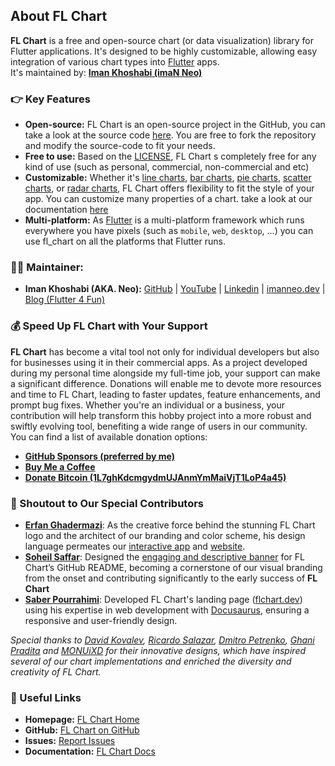 ## About FL Chart
**FL Chart** is a free and open-source chart (or data visualization) library for Flutter applications. It's designed to be highly customizable, allowing easy integration of various chart types into [Flutter](https://flutter.dev/) apps.<br />It's maintained by: [**Iman Khoshabi (imaN Neo)**](https://github.com/imaNNeo)

### 👉 Key Features
- **Open-source:** FL Chart is an open-source project in the GitHub, you can take a look at the source code [here](https://github.com/imaNNeo/fl_chart). You are free to fork the repository and modify the source-code to fit your needs.
- **Free to use:** Based on the [LICENSE](https://github.com/imaNNeo/fl_chart/blob/master/LICENSE), FL Chart s completely free for any kind of use (such as personal, commercial, non-commercial and etc)
- **Customizable:** Whether it's [line charts](https://app.flchart.dev/#/line), [bar charts](https://app.flchart.dev/#/bar), [pie charts](https://app.flchart.dev/#/pie), [scatter charts](https://app.flchart.dev/#/scatter), or [radar charts](https://app.flchart.dev/#/radar), FL Chart offers flexibility to fit the style of your app. You can customize many properties of a chart. take a look at our documentation [here](https://github.com/imaNNeo/fl_chart/blob/master/repo_files/documentations/index.md)
- **Multi-platform:** As [Flutter](https://flutter.dev/) is a multi-platform framework which runs everywhere you have pixels (such as `mobile`, `web`, `desktop`, ...) you can use fl_chart on all the platforms that Flutter runs.

### 👨‍💻 Maintainer:
- **Iman Khoshabi (AKA. Neo):** [GitHub](https://github.com/imaNNeo) | [YouTube](https://www.youtube.com/@imaNNeO) | [Linkedin](https://www.linkedin.com/in/iman-khoshabi-7782a9114/) | [imanneo.dev](https://imanneo.dev) | [Blog (Flutter 4 Fun)](https://flutter4fun.com)

### 💰 Speed Up FL Chart with Your Support
**FL Chart** has become a vital tool not only for individual developers but also for businesses using it in their commercial apps. As a project developed during my personal time alongside my full-time job, your support can make a significant difference. Donations will enable me to devote more resources and time to FL Chart, leading to faster updates, feature enhancements, and prompt bug fixes. Whether you're an individual or a business, your contribution will help transform this hobby project into a more robust and swiftly evolving tool, benefiting a wide range of users in our community.
You can find a list of available donation options:
- [**GitHub Sponsors (preferred by me)**](https://github.com/sponsors/imaNNeo)
- [**Buy Me a Coffee**](https://www.buymeacoffee.com/fl_chart)
- [**Donate Bitcoin (1L7ghKdcmgydmUJAnmYmMaiVjT1LoP4a45)**](bitcoin:1L7ghKdcmgydmUJAnmYmMaiVjT1LoP4a45)

### 🎨 Shoutout to Our Special Contributors
- [**Erfan Ghadermazi**](https://www.linkedin.com/in/erfan-ghadermazi-936454183/): As the creative force behind the stunning FL Chart logo and the architect of our branding and color scheme, his design language permeates our [interactive app](https://app.flchart.dev) and [website](https://flchart.dev).
- [**Soheil Saffar**](https://www.linkedin.com/in/soheilsaffar/): Designed the [engaging and descriptive banner](https://raw.githubusercontent.com/imaNNeo/fl_chart/496f35588cc2186a0c7bae9a07325d51d015ed6b/repo_files/images/landing_logo.jpg) for FL Chart’s GitHub README, becoming a cornerstone of our visual branding from the onset and contributing significantly to the early success of **FL Chart**
- [**Saber Pourrahimi**](https://www.linkedin.com/in/saber-pourrahimi/): Developed FL Chart's landing page ([flchart.dev](https://flchart.dev)) using his expertise in web development with [Docusaurus](https://docusaurus.io/), ensuring a responsive and user-friendly design.

_Special thanks to [David Kovalev](https://dribbble.com/shots/5560237-Live-Graphs-XD), [Ricardo Salazar](https://dribbble.com/shots/1956890-Data-Stats), [Dmitro Petrenko](https://dribbble.com/shots/5425378-Mobile-Application-Dashboard-for-Stock-Platform), [Ghani Pradita](https://dribbble.com/shots/6379476-Calories-Management-App) and [MONUiXD](https://www.uplabs.com/posts/chart-pie-chart-bar-chart) for their innovative designs, which have inspired several of our chart implementations and enriched the diversity and creativity of FL Chart._

### 🔗 Useful Links
- **Homepage:** [FL Chart Home](https://flchart.dev/)
- **GitHub:** [FL Chart on GitHub](https://github.com/imaNNeo/fl_chart)
- **Issues:** [Report Issues](https://github.com/imaNNeo/fl_chart/issues)
- **Documentation:** [FL Chart Docs](https://github.com/imaNNeo/fl_chart/blob/master/repo_files/documentations/index.md)

